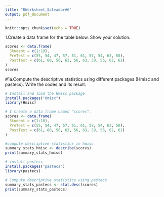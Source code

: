 ```yaml
---
title: "RWorksheet_Salvador#6"
output: pdf_document
---
```


```r
knitr::opts_chunk$set(echo = TRUE)
```

1.Create a data frame for the table below. Show your solution.
```r

scores <- data.frame(
  Student = c(1:10),
  PreTest = c(55, 54, 47, 57, 51, 61, 57, 54, 63, 58),
  PostTest = c(61, 60, 56, 63, 56, 63, 59, 56, 62, 61)
)  
scores

```
#1a.Compute the descriptive statistics using different packages (Hmisc and pastecs). Write the codes and its result.
```r
# Install and load the Hmisc package
install.packages("Hmisc")
library(Hmisc)

# I create a data frame named "scores".
scores <- data.frame(
  Student = c(1:10),
  PreTest = c(55, 54, 47, 57, 51, 61, 57, 54, 63, 58),
  PostTest = c(61, 60, 56, 63, 56, 63, 59, 56, 62, 61)
)

#compute descriptive statistics in hmisc
summary_stats_hmisc <- describe(scores)
print(summary_stats_hmisc)

# install pastecs
install.packages("pastecs")
library(pastecs)

# Compute descriptive statistics using pastecs
summary_stats_pastecs <- stat.desc(scores)
print(summary_stats_pastecs)
```


